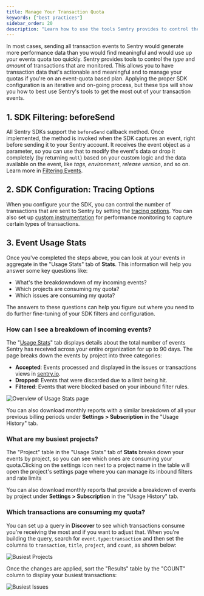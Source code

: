 ```yaml
---
title: Manage Your Transaction Quota
keywords: ["best practices"]
sidebar_order: 20
description: "Learn how to use the tools Sentry provides to control the type and amount of transactions that are monitored."
---
```


In most cases, sending all transaction events to Sentry would generate more performance data than you would find meaningful and would use up your events quota too quickly. Sentry provides tools to control the _type_ and _amount_ of transactions that are monitored. This allows you to have transaction data that's actionable and meaningful and to manage your quotas if you're on an event-quota based plan. Applying the proper SDK configuration is an iterative and on-going process, but these tips will show you how to best use Sentry's tools to get the most out of your transaction events.

## 1. SDK Filtering: beforeSend

All Sentry SDKs support the `beforeSend` callback method. Once implemented, the method is invoked when the SDK captures an event, right before sending it to your Sentry account. It receives the event object as a parameter, so you can use that to modify the event's data or drop it completely (by returning `null`) based on your custom logic and the data available on the event, like _tags_, _environment_, _release version_, and so on. Learn more in [Filtering Events](/platform-redirect/?next=/configuration/filtering/).

## 2. SDK Configuration: Tracing Options

When you configure your the SDK, you can control the number of transactions that are sent to Sentry by setting the [tracing options](/platform-redirect/?next=/configuration/option/#tracing-options). You can also set up [custom instrumentation](/platform-redirect/?next=/performance/instrumentation/custom-instrumentation/) for performance monitoring to capture certain types of transactions.

## 3. Event Usage Stats

Once you've completed the steps above, you can look at your events in aggregate in the "Usage Stats" tab of **Stats**. This information will help you answer some key questions like:

- What's the breakdowndown of my incoming events?
- Which projects are consuming my quota?
- Which issues are consuming my quota?

The answers to these questions can help you figure out where you need to do further fine-tuning of your SDK filters and configuration.

### How can I see a breakdown of incoming events?

The "[Usage Stats](/product/stats/#usage-stats)" tab displays details about the total number of events Sentry has received across your entire organization for up to 90 days. The page breaks down the events by project into three categories:

- **Accepted**: Events processed and displayed in the issues or transactions views in [sentry.io](https://sentry.io).
- **Dropped**: Events that were discarded due to a limit being hit.
- **Filtered**: Events that were blocked based on your inbound filter rules.

![Overview of Usage Stats page](../../stats/usage-stats.png)

You can also download monthly reports with a similar breakdown of all your previous billing periods under **Settings > Subscription** in the "Usage History" tab.

### What are my busiest projects?

The "Project" table in the "Usage Stats" tab of **Stats** breaks down your events by project, so you can see which ones are consuming your quota.Clicking on the settings icon next to a project name in the table will open the project's settings page where you can manage its inbound filters and rate limits

You can also download monthly reports that provide a breakdown of events by project under **Settings > Subscription** in the "Usage History" tab.

### Which transactions are consuming my quota?

<!-- does this make sense for transactions? -->

You can set up a query in **Discover** to see which transactions consume you're receiving the most and if you want to adjust that. When you're building the query, search for `event.type:transaction` and then set the columns to `transaction`, `title`, `project`, and `count`, as shown below:

![Busiest Projects](manage-event-stream-02.png)
<!-- update screenshot -->

Once the changes are applied, sort the "Results" table by the "COUNT" column to display your busiest transactions:

![Busiest Issues](manage-event-stream-10.png)
<!-- update screenshot -->
